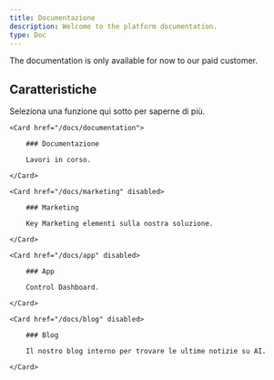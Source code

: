 ```yaml
---
title: Documentazione
description: Welcome to the platform documentation.
type: Doc
---
```


<Callout>
    The documentation is only available for now to our paid customer.
</Callout>

## Caratteristiche

Seleziona una funzione qui sotto per saperne di più.

<div className="grid sm:grid-cols-2 gap-4 mt-6">

```
<Card href="/docs/documentation">

    ### Documentazione

    Lavori in corso.

</Card>

<Card href="/docs/marketing" disabled>

    ### Marketing

    Key Marketing elementi sulla nostra soluzione.

</Card>

<Card href="/docs/app" disabled>

    ### App

    Control Dashboard.

</Card>

<Card href="/docs/blog" disabled>

    ### Blog

    Il nostro blog interno per trovare le ultime notizie su AI.

</Card>
```

</div>

